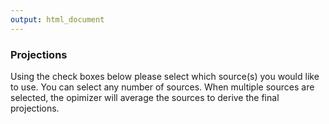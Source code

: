 ```yaml
---
output: html_document
---
```


### Projections
Using the check boxes below please select which source(s) you would like to use. You can select any number of sources. When multiple sources are selected, the opimizer will average the sources to derive the final projections. 



